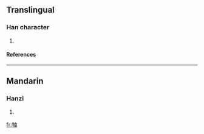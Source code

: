 ==Translingual==
===Han character===
{{Han char|rn=93|rad=牛|as=05|sn=9|four=2506<sub>0</sub>|canj=竹手中田 (HQLW)}}
# {{defn|Han|sort=牛05}}
====References====
{{Han ref|kx=0699.270|dkj=19983|dj=1112.150|hdz=31807.040|uh=7270|ud=29296|bh=CFBB|bd=53179}}

----
==Mandarin==
===Hanzi===
{{cmn-hanzi|pin=[[yòu]] (you4)|wg=yu<sup>4</sup>}}
# {{defn|Mandarin}}

[[fr:牰]]